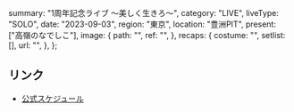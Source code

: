   summary: "1周年記念ライブ 〜美しく生きろ〜",
  category: "LIVE",
  liveType: "SOLO",
  date: "2023-09-03",
  region: "東京",
  location: "豊洲PIT",
  present: ["高嶺のなでしこ"],
  image: {
    path: "",
    ref: "",
  },
  recaps: {
    costume: "",
    setlist: [],
    url: "",
  },
};

## リンク

- [公式スケジュール](https://takanenonadeshiko.jp/?p=1174)
